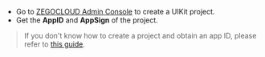 - Go to [ZEGOCLOUD Admin Console](https://console.zegocloud.com) to create a UIKit project.
- Get the **AppID** and **AppSign** of the project.

> ​If you don't know how to create a project and obtain an app ID, please refer to [this guide](https://www.zegocloud.com/docs/admin-console/create-projects?platform=all&language=all).



